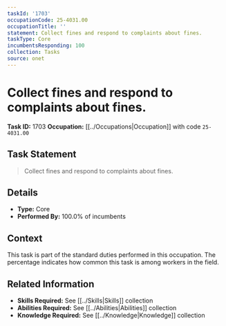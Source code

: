 ```yaml
---
taskId: '1703'
occupationCode: 25-4031.00
occupationTitle: ''
statement: Collect fines and respond to complaints about fines.
taskType: Core
incumbentsResponding: 100
collection: Tasks
source: onet
---
```

# Collect fines and respond to complaints about fines.

**Task ID:** 1703
**Occupation:** [[../Occupations|Occupation]] with code `25-4031.00`

## Task Statement

> Collect fines and respond to complaints about fines.

## Details

- **Type:** Core
- **Performed By:** 100.0% of incumbents

## Context

This task is part of the standard duties performed in this occupation. The percentage indicates how common this task is among workers in the field.

## Related Information

- **Skills Required:** See [[../Skills|Skills]] collection
- **Abilities Required:** See [[../Abilities|Abilities]] collection
- **Knowledge Required:** See [[../Knowledge|Knowledge]] collection
